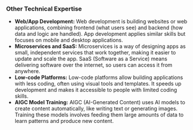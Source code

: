 ### **Other Technical Expertise**

- **Web/App Development:**
  Web development is building websites or web applications, combining frontend (what users see) and backend (how data and logic are handled). App development applies similar skills but focuses on mobile and desktop applications.
- **Microservices and SaaS:**
  Microservices is a way of designing apps as small, independent services that work together, making it easier to update and scale the app. SaaS (Software as a Service) means delivering software over the internet, so users can access it from anywhere.
- **Low-code Platforms:**
  Low-code platforms allow building applications with less coding, often using visual tools and templates. It speeds up development and makes it accessible to people with limited coding skills.
- **AIGC Model Training:**
  AIGC (AI-Generated Content) uses AI models to create content automatically, like writing text or generating images. Training these models involves feeding them large amounts of data to learn patterns and produce new content.